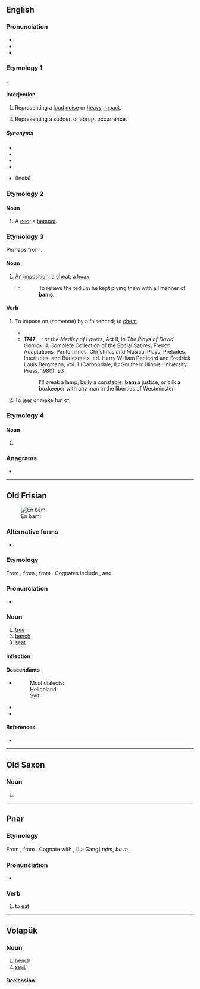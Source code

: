 {{also|Bam|BAM|bầm|bấm|-bam|ват}}
==English==

===Pronunciation===
* {{IPA|en|/bæm/}}
* {{audio|en|En-au-bam.ogg|Audio (AU)}}
* {{rhymes|en|æm}}

===Etymology 1===
{{onomatopoeic|en}}.

====Interjection====
{{en-interj}}

# Representing a [[loud]] [[noise]] or [[heavy]] [[impact]].
#: {{ux|en|The wind knocked the tree over last night. '''Bam'''! It nearly scared me to death.}}
# Representing a sudden or abrupt occurrence.
#: {{ux|en|She said she dumped him. Now — '''bam'''! — they're back together.}}

=====Synonyms=====
* {{l|en|bang}}
* {{l|en|blam}}
* {{l|en|pow}}
* {{l|en|wham}}
* {{l|en|dishoom}} (India)

===Etymology 2===

====Noun====
{{en-noun}}

# {{lb|en|Scotland|slang}} A [[ned]]; a [[bampot]].

===Etymology 3===
Perhaps from {{m|en|bamboozle}}.

====Noun====
{{en-noun}}

# {{lb|en|slang|archaic}} An [[imposition]]; a [[cheat]]; a [[hoax]].
#* {{RQ:Wilson Burns}}
#*: To relieve the tedium he kept plying them with all manner of '''bams'''.

====Verb====
{{en-verb}}

# {{lb|en|slang|archaic}} To impose on (someone) by a falsehood; to [[cheat]].
#* {{quote-book|en|1774|{{w|Samuel Foote}}|The Cozeners|passage=This is some conspiracy, I suppose, to '''bam''', to chouse me out of my money}}
#* '''1747''', {{w|David Garrick}}, ''{{w|Miss in Her Teens}}: or the Medley of Lovers'', Act II, in ''The Plays of David Garrick'': A Complete Collection of the Social Satires, French Adaptations, Pantomimes, Christmas and Musical Plays, Preludes, Interludes, and Burlesques, ed. Harry William Pedicord and Fredrick Louis Bergmann, vol. 1 (Carbondale, IL: Southern Illinois University Press, 1980), 93
#*: I’ll break a lamp, bully a constable, '''bam''' a justice, or bilk a boxkeeper with any man in the liberties of Westminster.
# {{lb|en|slang|archaic}} To [[jeer]] or make fun of.

===Etymology 4===

====Noun====
{{en-noun}}

# {{abbreviation of|en|[[bare]]-[[arse]] [[minimum]]}} {{rfex|en}}

===Anagrams===
* {{anagrams|en|a=abm|-mab|ABM|B. M. A.|BMA|MAb|MBA|Mab|Mba|amb|amb.|mAb|mab}}

{{cln|en|three-letter words}}
{{c|en|Sounds}}

----

==Old Frisian==
[[Image:Remarkable oak Saeul 01.jpg|thumb|Ēn bām.]]

===Alternative forms===
* {{alter|ofs|baem||Late Old Frisian}}

===Etymology===
From {{inh|ofs|gmw-pro|*baum}}, from {{inh|ofs|gem-pro|*bagmaz|*baumaz}}, from {{der|ofs|ine-pro|*bʰew-||to grow}}. Cognates include {{cog|ang|bēam}}, {{cog|osx|bōm}} and {{cog|odt|bōm}}.

===Pronunciation===
* {{IPA|ofs|/baːm/}}

===Noun===
{{ofs-noun|m|head=bām}}

# [[tree]]
# [[bench]]
# [[seat]]

====Inflection====
{{ofs-decl-noun-a-m|bām}}

====Descendants====
* {{desc|frr|-}}
*: Most dialects: {{l|frr|buum}}
*: Heligoland: {{l|frr|Booam}}
*: Sylt: {{l|frr|Boom}}
* {{desc|stq|Boom}}
* {{desc|fy|beam}}

====References====
* {{R:ofs:Bremmer:2009}}

----

==Old Saxon==

===Noun===
{{osx-noun|g=m|head=bām}}

# {{alternative form of|osx|bom}}

----

==Pnar==

===Etymology===
From {{inh|pbv|aav-khs-pro|*baːm||to eat}}, from {{der|kha|mkh-pro|*ɓaam||to chew}}. Cognate with {{cog|kha|bam}}, {{cog|blr|-}} [La Gang] ''pá̤m'', {{cog|ngt|-}} ''baːm''.

===Pronunciation===
* {{IPA|pbv|/bam/}}

===Verb===
{{head|pbv|verb}}

# to [[eat]]

----

==Volapük==

===Noun===
{{vo-noun}}

# [[bench]]
# [[seat]]

====Declension====
{{vo-decl-noun}}